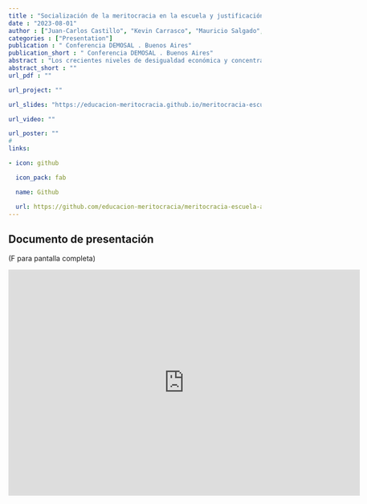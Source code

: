 ```yaml
---
title : "Socialización de la meritocracia en la escuela y justificación de la desigualdad económica"
date : "2023-08-01"
author : ["Juan-Carlos Castillo", "Kevin Carrasco", "Mauricio Salgado", "Camila Moyano", "Nicolas Angelcos"]
categories : ["Presentation"]
publication : " Conferencia DEMOSAL . Buenos Aires"
publication_short : " Conferencia DEMOSAL . Buenos Aires"
abstract : "Los crecientes niveles de desigualdad económica y concentración del ingreso han impulsado en los últimos años la investigación sobre las preferencias redistributivas (Becker, 2021; Rueda & Stegmueller, 2019), entendidas como aquellas creencias sobre la necesidad de transferencias económicas y acceso universal a los servicios sociales por parte de aquellos con menos recursos. recursos, generalmente por parte del Estado. La información sobre estas preferencias es relevante para los gobiernos democráticos ya que su legitimidad responde en parte a su capacidad para gestionar las demandas de justicia social. A pesar de la creciente investigación en este campo, hasta ahora el foco se ha centrado principalmente en la población adulta, dejando de lado la pregunta sobre cómo se desarrollan y socializan estas preferencias en la edad escolar, así como cómo se ven influenciadas por factores sociales, culturales y económicos. . Utilizando datos de 6.511 estudiantes de 8º grado en Chile (Encuesta de la Agencia de Calidad de la Educación de Chile, 2017), este estudio tiene como objetivo analizar en qué medida las experiencias de justicia social en la edad escolar (por ejemplo, la asignación de calificaciones), así como las percepciones meritocráticas sobre la distribución de recompensas. en la sociedad, están relacionados con las preferencias redistributivas de los estudiantes. Como la meritocracia se concibe como un sistema donde las recompensas se distribuyen justamente según el esfuerzo y el talento individual (Young, 1958), la hipótesis central de este artículo es que aquellos estudiantes que perciben más meritocracia exhibirán menos preferencias por la redistribución (Batruch et al., 2021), moderando los posibles impactos de socialización de las familias. Los resultados de la estimación multinivel (efectos aleatorios) muestran que los estudiantes con una mayor percepción de meritocracia en la sociedad en realidad muestran menores preferencias por justificar el acceso a beneficios sociales basados hspace{0pt}hspace{0pt}en el ingreso individual, sin embargo, la percepción de meritocracia también se asocia con mayores preferencias por reducir la brecha económica entre ricos y pobres. Se discuten las implicaciones de estos resultados para la socialización política de los estudiantes por parte de la familia de origen y la escuela."
abstract_short : ""
url_pdf : "" 

url_project: ""

url_slides: "https://educacion-meritocracia.github.io/meritocracia-escuela-agencia/presentations//demosal2023/demosal2023.html"

url_video: ""

url_poster: ""
# 
links:

- icon: github

  icon_pack: fab

  name: Github

  url: https://github.com/educacion-meritocracia/meritocracia-escuela-agencia/
---
```

## Documento de presentación

(F para pantalla completa)

<iframe width="700"  height="450" src="https://educacion-meritocracia.github.io/meritocracia-escuela-agencia/presentations//demosal2023/demosal2023.html" title="Xaringan presentation" frameborder="0" allow="accelerometer; autoplay; clipboard-write; encrypted-media; gyroscope; picture-in-picture" allowfullscreen></iframe>
